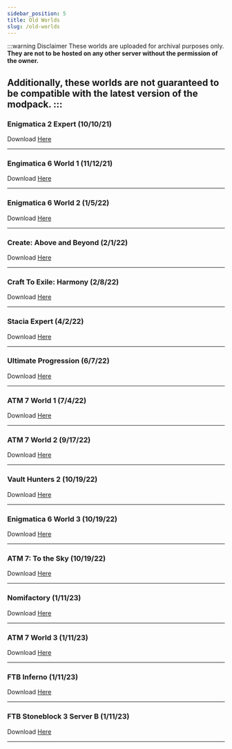 ```yaml
---
sidebar_position: 5
title: Old Worlds
slug: /old-worlds
---
```


:::warning Disclaimer
These worlds are uploaded for archival purposes only. **They are not to be hosted on any other server without the permission of the owner.**

Additionally, these worlds are not guaranteed to be compatible with the latest version of the modpack.
:::
---

### Enigmatica 2 Expert (10/10/21)
Download [Here](https://1drv.ms/u/s!AjwgqTPBSUsGgvxqJoBf7poTFx3Keg?e=nSHfli)

---
### Engimatica 6 World 1 (11/12/21)
Download [Here](https://1drv.ms/u/s!AjwgqTPBSUsGgvxrD6f3MQZ65TsSbg?e=uQKxZb)

---
### Enigmatica 6 World 2 (1/5/22)
Download [Here](https://1drv.ms/u/s!AjwgqTPBSUsGgvxtMVdS4L8MNrHeag?e=OSeGRa)

---
### Create: Above and Beyond (2/1/22)
Download [Here](https://1drv.ms/u/s!AjwgqTPBSUsGgvxsHZ4K_UX1mKoh2A?e=pDD2mL)

---
### Craft To Exile: Harmony (2/8/22)
Download [Here](https://1drv.ms/u/s!AjwgqTPBSUsGgv0C4l9vC_gUP3pWIQ?e=VSPTJ9)

---
### Stacia Expert (4/2/22)
Download [Here](https://1drv.ms/u/s!AjwgqTPBSUsGgv0AjmspzR75eqYCSw?e=OQhOeh)

---
### Ultimate Progression (6/7/22)
Download [Here](https://1drv.ms/u/s!AjwgqTPBSUsGgvxwhUIv7xcWOGx_HA?e=t7it6A)

---
### ATM 7 World 1 (7/4/22)
Download [Here](https://1drv.ms/u/s!AjwgqTPBSUsGgvx3QNqEwQcSWDuTCw?e=dxThy0)

---
### ATM 7 World 2 (9/17/22)
Download [Here](https://1drv.ms/u/s!AjwgqTPBSUsGgv0BHrsgUkf7_O_g9g?e=hGgHBq)

---
### Vault Hunters 2 (10/19/22)
Download [Here](https://1drv.ms/u/s!AjwgqTPBSUsGgv0U4LNy5uoscGM3vg?e=4A0YmL)

---
### Enigmatica 6 World 3 (10/19/22)
Download [Here](https://1drv.ms/u/s!AjwgqTPBSUsGgv0T2dCbxwspsmJIJg?e=lzzs6D)

---
### ATM 7: To the Sky (10/19/22)
Download [Here](https://1drv.ms/u/s!AjwgqTPBSUsGgv0Q2HlGTmOwOAFsNw?e=O2g4hP)

---
### Nomifactory (1/11/23)
Download [Here](https://1drv.ms/u/s!AjwgqTPBSUsGgv0Yiw7Ibbi4JcC0lQ?e=vcUXum)

---
### ATM 7 World 3 (1/11/23)
Download [Here](https://1drv.ms/u/s!AjwgqTPBSUsGgv0abMDOSVrRHwuHAQ?e=AYbhYx)

---
### FTB Inferno (1/11/23)
Download [Here](https://1drv.ms/u/s!AjwgqTPBSUsGgv0XMZXDh9_9lJ-WKQ?e=RF1eBQ)

---
### FTB Stoneblock 3 Server B (1/11/23)
Download [Here](https://1drv.ms/u/s!AjwgqTPBSUsGgv0Zzh-AAc75SHhwzg?e=Dap1hd)

---